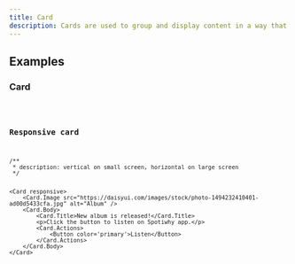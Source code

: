 ```yaml
---
title: Card
description: Cards are used to group and display content in a way that is easily readable.
---
```


## Examples

### Card
<code src="./demo/basic.tsx" />

### Responsive card

```tsx live
/**
 * description: vertical on small screen, horizontal on large screen
 */


<Card responsive>
    <Card.Image src="https://daisyui.com/images/stock/photo-1494232410401-ad00d5433cfa.jpg" alt="Album" />
    <Card.Body>
        <Card.Title>New album is released!</Card.Title>
        <p>Click the button to listen on Spotiwhy app.</p>
        <Card.Actions>
            <Button color='primary'>Listen</Button>
        </Card.Actions>
    </Card.Body>
</Card>

```
